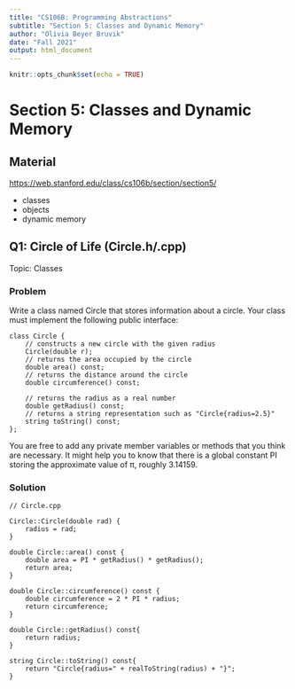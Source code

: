 ```yaml
---
title: "CS106B: Programming Abstractions"
subtitle: "Section 5: Classes and Dynamic Memory"
author: "Olivia Beyer Bruvik"
date: "Fall 2021"
output: html_document
---
```


```r
knitr::opts_chunk$set(echo = TRUE)
```

# Section 5: Classes and Dynamic Memory {.tabset}

## Material
<https://web.stanford.edu/class/cs106b/section/section5/>

- classes
- objects
- dynamic memory

## Q1: Circle of Life (Circle.h/.cpp) {.tabset}
Topic: Classes

### Problem 
Write a class named Circle that stores information about a circle. Your class must implement the following public interface:

```Rcpp
class Circle {
	// constructs a new circle with the given radius
	Circle(double r); 
	// returns the area occupied by the circle
	double area() const;
	// returns the distance around the circle 
	double circumference() const;

	// returns the radius as a real number
	double getRadius() const;
	// returns a string representation such as "Circle{radius=2.5}"
	string toString() const;
};
```

You are free to add any private member variables or methods that you think are necessary. It might help you to know that there is a global constant PI storing the approximate value of π, roughly 3.14159.

### Solution


```Rcpp
// Circle.cpp

Circle::Circle(double rad) {
    radius = rad;
}

double Circle::area() const {
    double area = PI * getRadius() * getRadius();
    return area;
}

double Circle::circumference() const {
    double circumference = 2 * PI * radius;
    return circumference;
}

double Circle::getRadius() const{
    return radius;
}

string Circle::toString() const{
    return "Circle{radius=" + realToString(radius) + "}";
}

```

